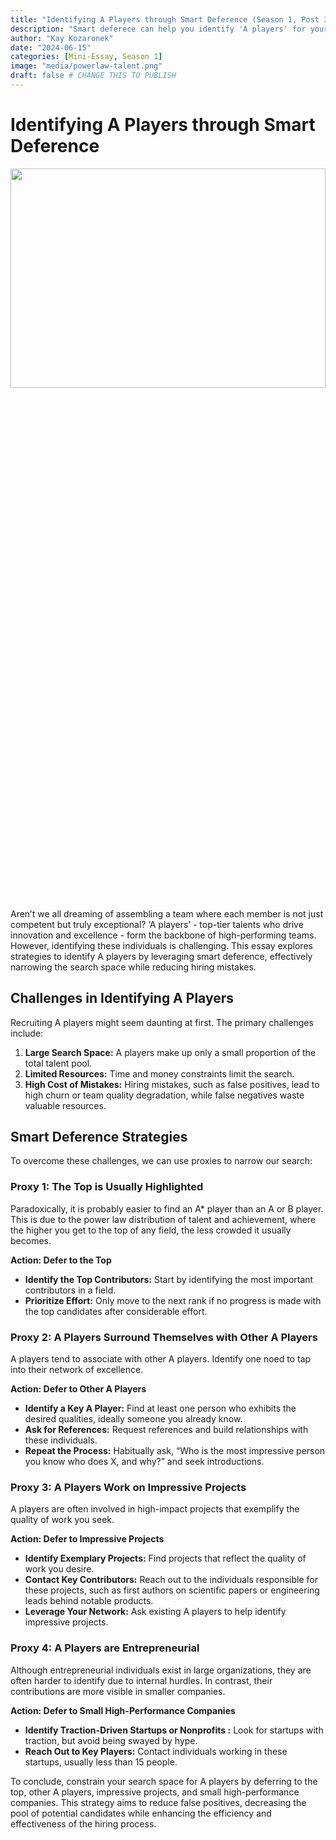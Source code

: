 ```yaml
---
title: "Identifying A Players through Smart Deference (Season 1, Post 3)"
description: "Smart deferece can help you identify 'A players' for your team by narrowing the search space while reducing false positives."
author: "Kay Kozaronek"
date: "2024-06-15"
categories: [Mini-Essay, Season 1]
image: "media/powerlaw-talent.png"
draft: false # CHANGE THIS TO PUBLISH
---
```


# Identifying A Players through Smart Deference

<p>
    <center>
        <img src="media/powerlaw-talent.png"
        width="100%" height="30%">
    </center>
</p>

Aren't we all dreaming of assembling a team where each member is not just competent but truly exceptional? 'A players' - top-tier talents who drive innovation and excellence - form the backbone of high-performing teams. However, identifying these individuals is challenging. This essay explores strategies to identify A players by leveraging smart deference, effectively narrowing the search space while reducing hiring mistakes.


## Challenges in Identifying A Players

Recruiting A players might seem daunting at first. The primary challenges include:

1. **Large Search Space:** A players make up only a small proportion of the total talent pool.
2. **Limited Resources:** Time and money constraints limit the search.
3. **High Cost of Mistakes:** Hiring mistakes, such as false positives, lead to high churn or team quality degradation, while false negatives waste valuable resources.

## Smart Deference Strategies

To overcome these challenges, we can use proxies to narrow our search:

### Proxy 1: The Top is Usually Highlighted

Paradoxically, it is probably easier to find an A* player than an A or B player. This is due to the power law distribution of talent and achievement, where the higher you get to the top of any field, the less crowded it usually becomes.

**Action: Defer to the Top**

- **Identify the Top Contributors:** Start by identifying the most important contributors in a field.
- **Prioritize Effort:** Only move to the next rank if no progress is made with the top candidates after considerable effort.

### Proxy 2: A Players Surround Themselves with Other A Players

A players tend to associate with other A players. Identify one noed to tap into their network of excellence.

**Action: Defer to Other A Players**

- **Identify a Key A Player:** Find at least one person who exhibits the desired qualities, ideally someone you already know.
- **Ask for References:** Request references and build relationships with these individuals.
- **Repeat the Process:** Habitually ask, “Who is the most impressive person you know who does X, and why?” and seek introductions.

### Proxy 3: A Players Work on Impressive Projects

A players are often involved in high-impact projects that exemplify the quality of work you seek.

**Action: Defer to Impressive Projects**

- **Identify Exemplary Projects:** Find projects that reflect the quality of work you desire.
- **Contact Key Contributors:** Reach out to the individuals responsible for these projects, such as first authors on scientific papers or engineering leads behind notable products.
- **Leverage Your Network:** Ask existing A players to help identify impressive projects.

### Proxy 4: A Players are Entrepreneurial

Although entrepreneurial individuals exist in large organizations, they are often harder to identify due to internal hurdles. In contrast, their contributions are more visible in smaller companies.

**Action: Defer to Small High-Performance Companies**

- **Identify Traction-Driven Startups or Nonprofits :** Look for startups with traction, but avoid being swayed by hype.
- **Reach Out to Key Players:** Contact individuals working in these startups, usually less than 15 people.


To conclude, constrain your search space for A players by deferring to the top, other A players, impressive projects, and small high-performance companies. This strategy aims to reduce false positives, decreasing the pool of potential candidates while enhancing the efficiency and effectiveness of the hiring process.